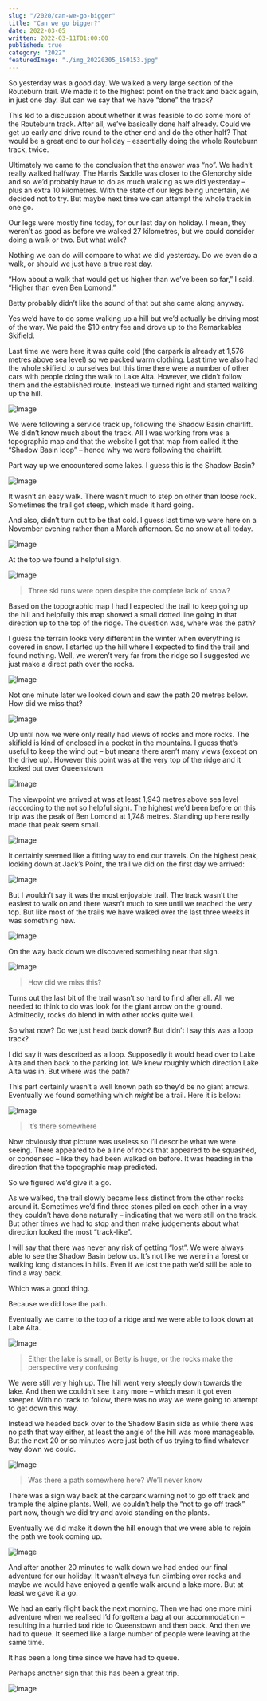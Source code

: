 ```yaml
---
slug: "/2020/can-we-go-bigger"
title: "Can we go bigger?"
date: 2022-03-05
written: 2022-03-11T01:00:00
published: true
category: "2022"
featuredImage: "./img_20220305_150153.jpg"
---
```


So yesterday was a good day. We walked a very large section of the Routeburn trail. We made it to the highest point on the track and back again, in just one day. But can we say that we have “done” the track?

This led to a discussion about whether it was feasible to do some more of the Routeburn track. After all, we’ve basically done half already. Could we get up early and drive round to the other end and do the other half? That would be a great end to our holiday – essentially doing the whole Routeburn track, twice.

Ultimately we came to the conclusion that the answer was “no”. We hadn’t really walked halfway. The Harris Saddle was closer to the Glenorchy side and so we’d probably have to do as much walking as we did yesterday – plus an extra 10 kilometres. With the state of our legs being uncertain, we decided not to try. But maybe next time we can attempt the whole track in one go.

Our legs were mostly fine today, for our last day on holiday. I mean, they weren’t as good as before we walked 27 kilometres, but we could consider doing a walk or two. But what walk?

Nothing we can do will compare to what we did yesterday. Do we even do a walk, or should we just have a true rest day.

“How about a walk that would get us higher than we’ve been so far,” I said. “Higher than even Ben Lomond.”

Betty probably didn’t like the sound of that but she came along anyway.

Yes we’d have to do some walking up a hill but we’d actually be driving most of the way. We paid the $10 entry fee and drove up to the Remarkables Skifield.

Last time we were here it was quite cold (the carpark is already at 1,576 metres above sea level) so we packed warm clothing. Last time we also had the whole skifield to ourselves but this time there were a number of other cars with people doing the walk to Lake Alta. However, we didn’t follow them and the established route. Instead we turned right and started walking up the hill.

![Image](img_20220305_125938.jpg)

We were following a service track up, following the Shadow Basin chairlift. We didn’t know much about the track. All I was working from was a topographic map and that the website I got that map from called it the “Shadow Basin loop” – hence why we were following the chairlift.

Part way up we encountered some lakes. I guess this is the Shadow Basin?

![Image](img_20220305_131959.jpg)

It wasn’t an easy walk. There wasn’t much to step on other than loose rock. Sometimes the trail got steep, which made it hard going.

And also, didn’t turn out to be that cold. I guess last time we were here on a November evening rather than a March afternoon. So no snow at all today.

![Image](img_20220305_133521.jpg)

At the top we found a helpful sign.

![Image](img_20220305_134046.jpg)

> Three ski runs were open despite the complete lack of snow?

Based on the topographic map I had I expected the trail to keep going up the hill and helpfully this map showed a small dotted line going in that direction up to the top of the ridge. The question was, where was the path?

I guess the terrain looks very different in the winter when everything is covered in snow. I started up the hill where I expected to find the trail and found nothing. Well, we weren’t very far from the ridge so I suggested we just make a direct path over the rocks.

![Image](img_20220305_134609.jpg)

Not one minute later we looked down and saw the path 20 metres below. How did we miss that?

![Image](img_20220305_135134.jpg)

Up until now we were only really had views of rocks and more rocks. The skifield is kind of enclosed in a pocket in the mountains. I guess that’s useful to keep the wind out – but means there aren’t many views (except on the drive up). However this point was at the very top of the ridge and it looked out over Queenstown.

![Image](img_20220305_135524.jpg)

The viewpoint we arrived at was at least 1,943 metres above sea level (according to the not so helpful sign). The highest we’d been before on this trip was the peak of Ben Lomond at 1,748 metres. Standing up here really made that peak seem small.

![Image](img_20220305_135649.jpg)

It certainly seemed like a fitting way to end our travels. On the highest peak, looking down at Jack’s Point, the trail we did on the first day we arrived:

![Image](img_20220305_135814.jpg)

But I wouldn’t say it was the most enjoyable trail. The track wasn’t the easiest to walk on and there wasn’t much to see until we reached the very top. But like most of the trails we have walked over the last three weeks it was something new.

![Image](img_20220305_135902.jpg)

On the way back down we discovered something near that sign.

![Image](img_20220305_141643.jpg)

> How did we miss this?

Turns out the last bit of the trail wasn’t so hard to find after all. All we needed to think to do was look for the giant arrow on the ground. Admittedly, rocks do blend in with other rocks quite well.

So what now? Do we just head back down? But didn’t I say this was a loop track?

I did say it was described as a loop. Supposedly it would head over to Lake Alta and then back to the parking lot. We knew roughly which direction Lake Alta was in. But where was the path?

This part certainly wasn’t a well known path so they’d be no giant arrows. Eventually we found something which *might* be a trail. Here it is below:

![Image](img_20220305_142724.jpg)

> It’s there somewhere

Now obviously that picture was useless so I’ll describe what we were seeing. There appeared to be a line of rocks that appeared to be squashed, or condensed – like they had been walked on before. It was heading in the direction that the topographic map predicted.

So we figured we’d give it a go.

As we walked, the trail slowly became less distinct from the other rocks around it. Sometimes we’d find three stones piled on each other in a way they couldn’t have done naturally – indicating that we were still on the track. But other times we had to stop and then make judgements about what direction looked the most “track-like”.

I will say that there was never any risk of getting “lost”. We were always able to see the Shadow Basin below us. It’s not like we were in a forest or walking long distances in hills. Even if we lost the path we’d still be able to find a way back.

Which was a good thing.

Because we did lose the path.

Eventually we came to the top of a ridge and we were able to look down at Lake Alta.

![Image](img_20220305_143835.jpg)

> Either the lake is small, or Betty is huge, or the rocks make the perspective very confusing

We were still very high up. The hill went very steeply down towards the lake. And then we couldn’t see it any more – which mean it got even steeper. With no track to follow, there was no way we were going to attempt to get down this way.

Instead we headed back over to the Shadow Basin side as while there was no path that way either, at least the angle of the hill was more manageable. But the next 20 or so minutes were just both of us trying to find whatever way down we could.

![Image](img_20220305_143653.jpg)

> Was there a path somewhere here? We’ll never know

There was a sign way back at the carpark warning not to go off track and trample the alpine plants. Well, we couldn’t help the “not to go off track” part now, though we did try and avoid standing on the plants.

Eventually we did make it down the hill enough that we were able to rejoin the path we took coming up.

![Image](img_20220305_150153.jpg)

And after another 20 minutes to walk down we had ended our final adventure for our holiday. It wasn’t always fun climbing over rocks and maybe we would have enjoyed a gentle walk around a lake more. But at least we gave it a go.

We had an early flight back the next morning. Then we had one more mini adventure when we realised I’d forgotten a bag at our accommodation – resulting in a hurried taxi ride to Queenstown and then back. And then we had to queue. It seemed like a large number of people were leaving at the same time.

It has been a long time since we have had to queue.

Perhaps another sign that this has been a great trip.

![Image](img_20220306_113002.jpg)